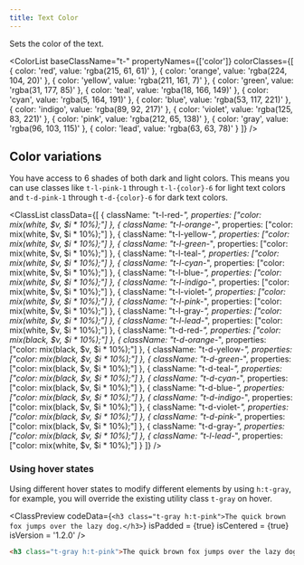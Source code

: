 ```yaml
---
title: Text Color
---
```



Sets the color of the text.

<ColorList 
  baseClassName="t-" 
  propertyNames={['color']} 
  colorClasses={[
    { color: 'red', value: 'rgba(215, 61, 61)' },
    { color: 'orange', value: 'rgba(224, 104, 20)' },
    { color: 'yellow', value: 'rgba(211, 161, 7)' },
    { color: 'green', value: 'rgba(31, 177, 85)' },
    { color: 'teal', value: 'rgba(18, 166, 149)' },
    { color: 'cyan', value: 'rgba(5, 164, 191)' },
    { color: 'blue', value: 'rgba(53, 117, 221)' },
    { color: 'indigo', value: 'rgba(89, 92, 217)' },
    { color: 'violet', value: 'rgba(125, 83, 221)' },
    { color: 'pink', value: 'rgba(212, 65, 138)' },
    { color: 'gray', value: 'rgba(96, 103, 115)' },
    { color: 'lead', value: 'rgba(63, 63, 78)' }
  ]}
/>

## Color variations

You have access to 6 shades of both dark and light colors. This means you can use classes like `t-l-pink-1` through `t-l-{color}-6` for light text colors and `t-d-pink-1` through `t-d-{color}-6` for dark text colors.

<ClassList
  classData={[
    {
      className: "t-l-red-*",
      properties: ["color: mix(white, $v, $i * 10%);"]
    },
    {
      className: "t-l-orange-*",
      properties: ["color: mix(white, $v, $i * 10%);"]
    },
    {
      className: "t-l-yellow-*",
      properties: ["color: mix(white, $v, $i * 10%);"]
    },
    {
      className: "t-l-green-*",
      properties: ["color: mix(white, $v, $i * 10%);"]
    },
    {
      className: "t-l-teal-*",
      properties: ["color: mix(white, $v, $i * 10%);"]
    },
    {
      className: "t-l-cyan-*",
      properties: ["color: mix(white, $v, $i * 10%);"]
    },
    {
      className: "t-l-blue-*",
      properties: ["color: mix(white, $v, $i * 10%);"]
    },
    {
      className: "t-l-indigo-*",
      properties: ["color: mix(white, $v, $i * 10%);"]
    },
    {
      className: "t-l-violet-*",
      properties: ["color: mix(white, $v, $i * 10%);"]
    },
    {
      className: "t-l-pink-*",
      properties: ["color: mix(white, $v, $i * 10%);"]
    },
    {
      className: "t-l-gray-*",
      properties: ["color: mix(white, $v, $i * 10%);"]
    },
    {
      className: "t-l-lead-*",
      properties: ["color: mix(white, $v, $i * 10%);"]
    },
    {
      className: "t-d-red-*",
      properties: ["color: mix(black, $v, $i * 10%);"]
    },
    {
      className: "t-d-orange-*",
      properties: ["color: mix(black, $v, $i * 10%);"]
    },
    {
      className: "t-d-yellow-*",
      properties: ["color: mix(black, $v, $i * 10%);"]
    },
    {
      className: "t-d-green-*",
      properties: ["color: mix(black, $v, $i * 10%);"]
    },
    {
      className: "t-d-teal-*",
      properties: ["color: mix(black, $v, $i * 10%);"]
    },
    {
      className: "t-d-cyan-*",
      properties: ["color: mix(black, $v, $i * 10%);"]
    },
    {
      className: "t-d-blue-*",
      properties: ["color: mix(black, $v, $i * 10%);"]
    },
    {
      className: "t-d-indigo-*",
      properties: ["color: mix(black, $v, $i * 10%);"]
    },
    {
      className: "t-d-violet-*",
      properties: ["color: mix(black, $v, $i * 10%);"]
    },
    {
      className: "t-d-pink-*",
      properties: ["color: mix(black, $v, $i * 10%);"]
    },
    {
      className: "t-d-gray-*",
      properties: ["color: mix(black, $v, $i * 10%);"]
    },
    {
      className: "t-l-lead-*",
      properties: ["color: mix(white, $v, $i * 10%);"]
    }
  ]}
/>

### Using hover states

Using different hover states to modify different elements by using `h:t-gray`, for example, you will override the existing utility class `t-gray` on hover.

<ClassPreview
  codeData={`
    <h3 class="t-gray h:t-pink">The quick brown fox jumps over the lazy dog.</h3>
  `}
  isPadded = {true}
  isCentered = {true}
  isVersion = '1.2.0'
/>

```html
<h3 class="t-gray h:t-pink">The quick brown fox jumps over the lazy dog.</h3>
```